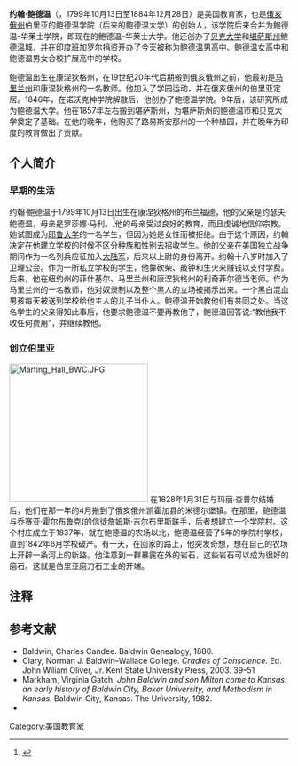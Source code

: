 {{Infobox person
| name= 约翰·鲍德温
| image= JohnBaldwin.jpg
| image_size  = 200px
| caption= 约翰·鲍德温
| birth_date  = {{birth date|mf=yes|1799|10|13}}
| birth_place = {{flag|USA}}[[康乃狄克州|康乃狄克州]][[布兰福德_(康涅狄格州)|布兰福德]]
| death_date  = {{death date and age|1884|12|28|1799|10|13|mf=y}}
| death_place = {{flag|USA}}[[路易斯安那州|路易斯安那州]][[鲍德温_(路易斯安那州)|鲍德温]]
| height= 9"
| spouse= 玛丽·查佩尔
}}

'''约翰·鲍德温'''（{{lang-en|John Baldwin}}，1799年10月13日至1884年12月28日）是美国教育家，也是[[俄亥俄州|俄亥俄州]]伯里亚的鲍德温学院（后来的鲍德温大学）的创始人，该学院后来合并为鲍德温-华莱士学院，即现在的鲍德温-华莱士大学。他还创办了[[贝克大学|贝克大学]]和[[堪萨斯州|堪萨斯州]]鲍德温城，并在[[印度|印度]][[班加罗尔|班加罗尔]]捐资开办了今天被称为鲍德温男高中、鲍德温女高中和鲍德温男女合校扩展高中的学校。

鲍德温出生在康涅狄格州，在19世纪20年代后期搬到俄亥俄州之前，他最初是[[马里兰州|马里兰州]]和康涅狄格州的一名教师。他加入了学园运动，并在俄亥俄州的伯里亚定居。1846年，在诺沃克神学院解散后，他创办了鲍德温学院。9年后，该研究所成为鲍德温大学。他在1857年左右搬到堪萨斯州，为堪萨斯州的鲍德温市和贝克大学奠定了基础。在他的晚年，他购买了路易斯安那州的一个种植园，并在晚年为印度的教育做出了贡献。
== 个人简介 ==
=== 早期的生活 ===
约翰·鲍德温于1799年10月13日出生在康涅狄格州的布兰福德，他的父亲是约瑟夫·鲍德温，母亲是罗莎娜·马利。<ref>{{cite book|last=Baldwin|first=Charles Candee|title=Baldwin Genealogy|year=1880|location=Cleveland, Ohio|pages=996}}</ref>他的母亲受过良好的教育，而且虔诚地信仰宗教。她试图成为[[耶鲁大学|耶鲁大学]]的一名学生，但因为她是女性而被拒绝。由于这个原因，约翰决定在他建立学校的时候不区分种族和性别去招收学生。{{sfn|Webber|1925|page=16}}他的父亲在美国独立战争期间作为一名列兵应征加入[[大陆军|大陆军]]，后来以上尉的身份离开。约翰十八岁时加入了卫理公会。作为一所私立学校的学生，他靠砍柴、敲钟和生火来赚钱以支付学费。{{sfn|Webber|1925|page=27}} 后来，他在纽约州的菲什基尔、马里兰州和康涅狄格州的利奇菲尔德当老师。作为马里兰州的一名教师，他对奴隶制以及整个黑人的立场被揭示出来。一个黑白混血男孩每天被送到学校给他主人的儿子当仆人。鲍德温开始教他们有共同之处。当这名学生的父亲得知此事后，他要求鲍德温不要再教他了，鲍德温回答说:“教他我不收任何费用”，并继续教他。{{sfn|Webber|1925|page=28}}
=== 创立伯里亚 ===
[[Image:Marting_Hall_BWC.JPG|250px]]
在1828年1月31日与玛丽·查普尔结婚后，他们在那一年的4月搬到了俄亥俄州凯霍加县的米德尔堡镇。在那里，鲍德温与乔赛亚·霍尔布鲁克(的信徒詹姆斯·吉尔布里斯联手，后者想建立一个学院村。这个村庄成立于1837年，就在鲍德温的农场以北，鲍德温经营了5年的学院村学校，直到1842年6月学校破产。{{sfn|Webber|1925|page=43}}有一天，在回家的路上，他突发奇想，想在自己的农场上开辟一条河上的新路。他注意到一群暴露在外的岩石，这些岩石可以成为很好的磨石。这就是伯里亚磨刀石工业的开端。{{sfn|Webber|1925|pages=45–46<}}

== 注释 ==
{{reflist}}
== 参考文献 ==
* Baldwin, Charles Candee. Baldwin Genealogy, 1880.
* Clary, Norman J. Baldwin–Wallace College. ''Cradles of Conscience.'' Ed. John Wiliam Oliver, Jr. Kent State University Press, 2003. 39–51 {{ISBN|0-87338-763-5}}
* Markham, Virginia Gatch. ''John Baldwin and son Milton come to Kansas: an early history of Baldwin City, Baker University, and Methodism in Kansas.'' Baldwin City, Kansas. The University, 1982.
*{{cite book |last1=Webber |first1=A.R.  |authorlink=Amos R. Webber |title=Life of John Baldwin, Sr. of Berea, Ohio |location=Cincinnati(?) |publisher=Caxton Press |year=1925 |oclc=664171 |ref=harv}}

[[Category:美国教育家|Category:美国教育家]]